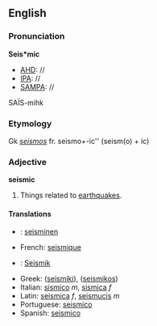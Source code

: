 ==English==
===Pronunciation===
'''Seis*mic'''
*[[AHD]]: //
*[[IPA]]: //
*[[SAMPA]]: //
SA&Iuml;S-mihk

===Etymology===

Gk ''[[seismos]]'' fr. seismo'' + ''-ic'' (seism(o) + ic)

===Adjective===
'''seismic'''
#Things related to [[earthquake]]s.

====Translations====
*{{fi}}: [[seisminen]]
*French: [[seismique]]
*{{de}}: [[Seismik]]
*Greek: ([[seismiki]]), ([[seismikos]])
*Italian: [[sismico]] ''m'', [[sismica]] ''f'' 
*Latin: [[seismica]] ''f'', [[seismucis]] ''m''
*Portuguese: [[seismico]]
*Spanish: [[seismico]]